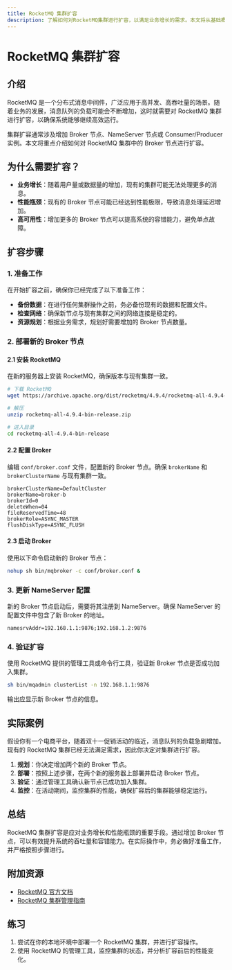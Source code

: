 ```yaml
---
title: RocketMQ 集群扩容
description: 了解如何对RocketMQ集群进行扩容，以满足业务增长的需求。本文将从基础概念入手，逐步讲解扩容的步骤和注意事项，并提供实际案例和代码示例。
---
```


# RocketMQ 集群扩容

## 介绍

RocketMQ 是一个分布式消息中间件，广泛应用于高并发、高吞吐量的场景。随着业务的发展，消息队列的负载可能会不断增加，这时就需要对 RocketMQ 集群进行扩容，以确保系统能够继续高效运行。

集群扩容通常涉及增加 Broker 节点、NameServer 节点或 Consumer/Producer 实例。本文将重点介绍如何对 RocketMQ 集群中的 Broker 节点进行扩容。

## 为什么需要扩容？

- **业务增长**：随着用户量或数据量的增加，现有的集群可能无法处理更多的消息。
- **性能瓶颈**：现有的 Broker 节点可能已经达到性能极限，导致消息处理延迟增加。
- **高可用性**：增加更多的 Broker 节点可以提高系统的容错能力，避免单点故障。

## 扩容步骤

### 1. 准备工作

在开始扩容之前，确保你已经完成了以下准备工作：

- **备份数据**：在进行任何集群操作之前，务必备份现有的数据和配置文件。
- **检查网络**：确保新节点与现有集群之间的网络连接是稳定的。
- **资源规划**：根据业务需求，规划好需要增加的 Broker 节点数量。

### 2. 部署新的 Broker 节点

#### 2.1 安装 RocketMQ

在新的服务器上安装 RocketMQ，确保版本与现有集群一致。

```bash
# 下载 RocketMQ
wget https://archive.apache.org/dist/rocketmq/4.9.4/rocketmq-all-4.9.4-bin-release.zip

# 解压
unzip rocketmq-all-4.9.4-bin-release.zip

# 进入目录
cd rocketmq-all-4.9.4-bin-release
```

#### 2.2 配置 Broker

编辑 `conf/broker.conf` 文件，配置新的 Broker 节点。确保 `brokerName` 和 `brokerClusterName` 与现有集群一致。

```properties
brokerClusterName=DefaultCluster
brokerName=broker-b
brokerId=0
deleteWhen=04
fileReservedTime=48
brokerRole=ASYNC_MASTER
flushDiskType=ASYNC_FLUSH
```

#### 2.3 启动 Broker

使用以下命令启动新的 Broker 节点：

```bash
nohup sh bin/mqbroker -c conf/broker.conf &
```

### 3. 更新 NameServer 配置

新的 Broker 节点启动后，需要将其注册到 NameServer。确保 NameServer 的配置文件中包含了新 Broker 的地址。

```properties
namesrvAddr=192.168.1.1:9876;192.168.1.2:9876
```

### 4. 验证扩容

使用 RocketMQ 提供的管理工具或命令行工具，验证新 Broker 节点是否成功加入集群。

```bash
sh bin/mqadmin clusterList -n 192.168.1.1:9876
```

输出应显示新 Broker 节点的信息。

## 实际案例

假设你有一个电商平台，随着双十一促销活动的临近，消息队列的负载急剧增加。现有的 RocketMQ 集群已经无法满足需求，因此你决定对集群进行扩容。

1. **规划**：你决定增加两个新的 Broker 节点。
2. **部署**：按照上述步骤，在两个新的服务器上部署并启动 Broker 节点。
3. **验证**：通过管理工具确认新节点已成功加入集群。
4. **监控**：在活动期间，监控集群的性能，确保扩容后的集群能够稳定运行。

## 总结

RocketMQ 集群扩容是应对业务增长和性能瓶颈的重要手段。通过增加 Broker 节点，可以有效提升系统的吞吐量和容错能力。在实际操作中，务必做好准备工作，并严格按照步骤进行。

## 附加资源

- [RocketMQ 官方文档](https://rocketmq.apache.org/docs/)
- [RocketMQ 集群管理指南](https://rocketmq.apache.org/docs/cluster-management/)

## 练习

1. 尝试在你的本地环境中部署一个 RocketMQ 集群，并进行扩容操作。
2. 使用 RocketMQ 的管理工具，监控集群的状态，并分析扩容前后的性能变化。
